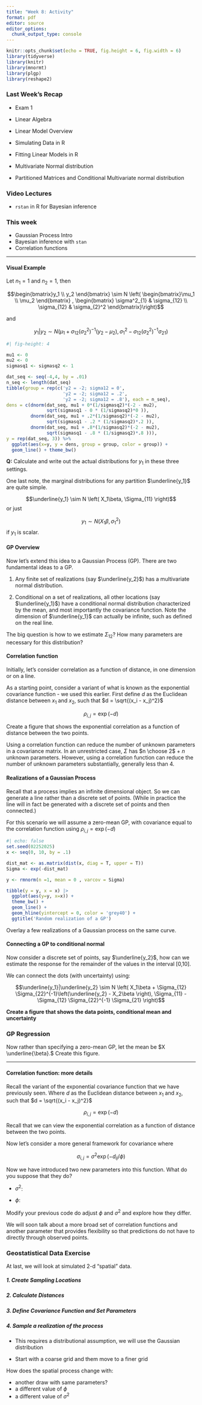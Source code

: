 ```yaml
---
title: "Week 8: Activity"
format: pdf
editor: source
editor_options: 
  chunk_output_type: console
---
```



```r
knitr::opts_chunk$set(echo = TRUE, fig.height = 6, fig.width = 6)
library(tidyverse) 
library(knitr)
library(mnormt)
library(plgp)
library(reshape2)

```


### Last Week's Recap

- Exam 1

- Linear Algebra 
- Linear Model Overview
- Simulating Data in R
- Fitting Linear Models in R
- Multivariate Normal distribution
- Partitioned Matrices and Conditional Multivariate normal distribution

### Video Lectures

- `rstan` in R for Bayesian inference

### This week

- Gaussian Process Intro
- Bayesian inference with `stan`
- Correlation functions

---


#### Visual Example

Let $n_1 = 1$ and $n_2 = 1$, then

$$\begin{bmatrix}y_1 \\ y_2 \end{bmatrix} \sim N \left( \begin{bmatrix}\mu_1 \\ \mu_2 \end{bmatrix}   ,
\begin{bmatrix} \sigma^2_{1} & \sigma_{12} \\ \sigma_{12} & \sigma_{2}^2 \end{bmatrix}\right)$$

and

$$y_1|y_2 \sim N \left( \mu_1 + \sigma_{12} (\sigma_{2}^{2})^{-1}\left(y_2 - \mu_2 \right), \sigma_{1}^2 - \sigma_{12} (\sigma_{2}^{2})^{-1} \sigma_{21} \right)$$
\vfill

```r
#| fig-height: 4

mu1 <- 0
mu2 <- 0
sigmasq1 <- sigmasq2 <- 1

dat_seq <- seq(-4,4, by = .01)
n_seq <- length(dat_seq)
tibble(group = rep(c('y2 = -2; sigma12 = 0',
                     'y2 = -2; sigma12 = .2',
                     'y2 = -2; sigma12 = .8'), each = n_seq), 
dens = c(dnorm(dat_seq, mu1 + 0*(1/sigmasq2)*(-2 - mu2),
               sqrt(sigmasq1 - 0 * (1/sigmasq2)*0 )), 
         dnorm(dat_seq, mu1 + .2*(1/sigmasq2)*(-2 - mu2),
               sqrt(sigmasq1 - .2 * (1/sigmasq2)*.2 )), 
         dnorm(dat_seq, mu1 + .8*(1/sigmasq2)*(-2 - mu2),
               sqrt(sigmasq1 - .8 * (1/sigmasq2)*.8 ))), 
y = rep(dat_seq, 3)) %>% 
  ggplot(aes(x=y, y = dens, group = group, color = group)) +
  geom_line() + theme_bw()
```

\vfill

__Q:__ Calculate and write out the actual distributions for $y_1$ in these three settings.



\vfill

One last note, the marginal distributions for any partition $\underline{y_1}$ are quite simple.

$$\underline{y_1} \sim N \left( X_1\beta, \Sigma_{11} \right)$$
or just

$$y_1 \sim N \left( X_1\beta, \sigma^2_{1} \right)$$
if $y_1$ is scalar.


#### GP Overview

Now let's extend this idea to a Gaussian Process (GP). There are two fundamental ideas to a GP.

\vfill

1. Any finite set of realizations (say $\underline{y_2}$) has a multivariate normal distribution.

\vfill

2. Conditional on a set of realizations, all other locations (say $\underline{y_1}$) have a conditional normal distribution characterized by the mean, and most importantly the covariance function. Note the dimension of $\underline{y_1}$ can actually be infinite, such as defined on the real line.

\vfill

The big question is how to we estimate $\Sigma_{12}$? How many parameters are necessary for this distribution?

\vfill




#### Correlation function

Initially, let's consider correlation as a function of distance, in one dimension or on a line.


As a starting point, consider a variant of what is known as the exponential covariance function - we used this earlier. First define $d$ as the Euclidean distance between $x_1$ and $x_2$, such that $d = \sqrt{(x_i - x_j)^2}$ 

$$\rho_{i,j} = \exp \left(- d \right)$$

\vfill

Create a figure that shows the exponential correlation as a function of distance between the two points.

\vfill

Using a correlation function can reduce the number of unknown parameters in a covariance matrix. In an unrestricted case, $\Sigma$ has $n \choose 2$ + $n$ unknown parameters. However, using a correlation function can reduce the number of unknown parameters substantially, generally less than 4.


#### Realizations of a Gaussian Process

Recall that a process implies an infinite dimensional object. So we can generate a line rather than a discrete set of points. (While in practice the line will in fact be generated with a discrete set of points and then connected.)

\vfill

For this scenario we will assume a zero-mean GP, with covariance equal to the correlation function using $\rho_{i,j} = \exp \left(- d \right)$


\vfill

```r
#| echo: false
set.seed(02252025)
x <- seq(0, 10, by = .1)

dist_mat <- as.matrix(dist(x, diag = T, upper = T))
Sigma <- exp(-dist_mat)

y <- rmnorm(n =1, mean = 0 , varcov = Sigma)

tibble(y = y, x = x) |>
  ggplot(aes(y=y, x=x)) + 
  theme_bw() +
  geom_line() + 
  geom_hline(yintercept = 0, color = 'grey40') +
  ggtitle('Random realization of a GP') 
```

Overlay a few realizations of a Gaussian process on the same curve.




#### Connecting a GP to conditional normal

Now consider a discrete set of points, say $\underline{y_2}$, how can we estimate the response for the remainder of the values in the interval [0,10].


We can connect the dots (with uncertainty) using:

$$\underline{y_1}|\underline{y_2} \sim N \left( X_1\beta + \Sigma_{12} \Sigma_{22}^{-1}\left(\underline{y_2} - X_2\beta \right), \Sigma_{11} - \Sigma_{12} \Sigma_{22}^{-1} \Sigma_{21} \right)$$
\vfill

__Create a figure that shows the data points, conditional mean and uncertainty__


### GP Regression

Now rather than specifying a zero-mean GP, let the mean be $X \underline{\beta}.$ Create this figure.


---
#### Correlation function: more details

Recall the variant of the exponential covariance function that we have previously seen. Where $d$ as the Euclidean distance between $x_1$ and $x_2$, such that $d = \sqrt{(x_i - x_j)^2}$

$$\rho_{i,j} = \exp \left(- d \right)$$

\vfill

Recall that we can view the exponential correlation as a function of distance between the two points.


Now let's consider a more general framework for covariance where 

$$\sigma_{i,j} = \sigma^2 \exp \left(- d_{ij} /\phi \right)$$

Now we have introduced two new parameters into this function. What do you suppose that they do?

- $\sigma^2$: 

\vfill

- $\phi$: 

\vfill

Modify your previous code do adjust $\phi$ and $\sigma^2$ and explore how they differ.\vfill




We will soon talk about a more broad set of correlation functions and another parameter that provides flexibility so that predictions do not have to directly through observed points.

\vfill

### Geostatistical Data Exercise

At last, we will look at simulated 2-d "spatial" data.


##### 1. Create Sampling Locations


##### 2. Calculate Distances


##### 3. Define Covariance Function and Set Parameters

##### 4. Sample a realization of the process

- This requires a distributional assumption, we will use the Gaussian distribution

- Start with a coarse grid and them move to a finer grid

How does the spatial process change with:

- another draw with same parameters?
- a different value of $\phi$
- a different value of $\sigma^2$

